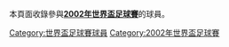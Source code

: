 本頁面收錄參與'''[[2002年世界盃足球賽|2002年世界盃足球賽]]'''的球員。

[[Category:世界盃足球賽球員|Category:世界盃足球賽球員]]
[[Category:2002年世界盃足球賽|Category:2002年世界盃足球賽]]